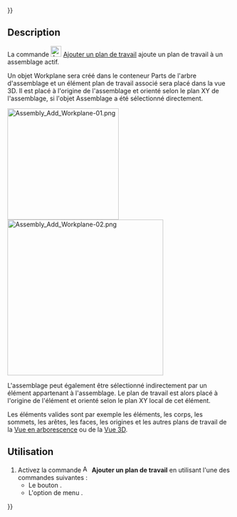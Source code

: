 {{UnfinishedDocu{{#translation:}}}}
<languages/>

{{Docnav/fr
|[[Assembly3_ShowElementCS/fr|Afficher le système de coordonnées d'un élément]]
|[[Assembly3_AddXZWorkplane/fr|Ajouter un plan de travail XZ]]
|[[Assembly3_Workbench/fr|Assembly3]]
|IconL=Assembly_ShowElementCS.svg‎‎
|IconR=Assembly_Add_WorkplaneXZ.svg‎‎
|IconC=Assembly3_workbench_icon.svg
}}

{{GuiCommand/fr
|Name=Assembly3 AddXYWorkplane
|Name/fr=Assembly3 Ajouter un plan de travail
|Icon=Assembly_Add_Workplane.svg‎‎
|MenuLocation=Assembly3 → Workplane and origin → Add workplane
|Workbenches=[[Assembly3_Workbench/fr|Assembly3]]
}}

== Description ==

La commande [[Image:Assembly_Add_Workplane.svg |24px]]  [[Assembly3_AddWorkplane/fr|Ajouter un plan de travail]] ajoute un plan de travail à un assemblage actif.

Un objet Workplane sera créé dans le conteneur Parts de l'arbre d'assemblage et un élément plan de travail associé sera placé dans la vue 3D. Il est placé à l'origine de l'assemblage et orienté selon le plan XY de l'assemblage, si l'objet Assemblage a été sélectionné directement.

[[Image:Assembly_Add_Workplane-01.png|250px]] [[Image:Assembly_Add_Workplane-02.png|350px]]

L'assemblage peut également être sélectionné indirectement par un élément appartenant à l'assemblage. Le plan de travail est alors placé à l'origine de l'élément et orienté selon le plan XY local de cet élément.

Les éléments valides sont par exemple les éléments, les corps, les sommets, les arêtes, les faces, les origines et les autres plans de travail de la [[Tree_view/fr|Vue en arborescence]] ou de la [[3D_view/fr|Vue 3D]].

<span id="Usage"></span>
==Utilisation==

# Activez la commande [[Image:Assembly_Add_Workplane.svg |16px]] '''Ajouter un plan de travail''' en utilisant l'une des commandes suivantes :
#* Le bouton {{Button|[[Image:Assembly_Add_Workplane.svg |16px]] [[Assembly3_AddWorkplane/fr|Add workplane]]}}.
#* L'option de menu {{MenuCommand|Assembly3 → Workplane and origin → [[Image:Assembly_Add_Workplane.svg |16px]] Add workplane}}.


{{Docnav/fr
|[[Assembly3_ShowElementCS/fr|Afficher le système de coordonnées d'un élément]]
|[[Assembly3_AddXZWorkplane/fr|Ajouter un plan de travail XZ]]
|[[Assembly3_Workbench/fr|Assembly3]]
|IconL=Assembly_ShowElementCS.svg‎‎
|IconR=Assembly_Add_WorkplaneXZ.svg‎‎
|IconC=Assembly3_workbench_icon.svg
}}
 
{{Userdocnavi{{#translation:}}}}